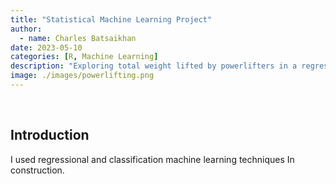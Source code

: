 ```yaml
---
title: "Statistical Machine Learning Project"
author:
  - name: Charles Batsaikhan
date: 2023-05-10
categories: [R, Machine Learning]
description: "Exploring total weight lifted by powerlifters in a regressional and classification setting"
image: ./images/powerlifting.png
---
```



<br>

## Introduction
I used regressional and classification machine learning techniques
In construction. 
